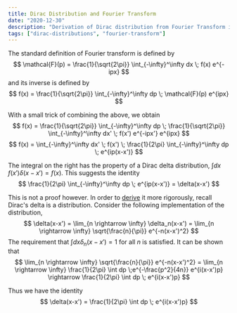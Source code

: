 ```yaml
---
title: Dirac Distribution and Fourier Transform
date: "2020-12-30"
description: "Derivation of Dirac distribution from Fourier Transform identity."
tags: ["dirac-distributions", "fourier-transform"]
---
```


The standard definition of Fourier transform is defined by
$$
\mathcal{F}(p) = \frac{1}{\sqrt{2\pi}} \int_{-\infty}^\infty dx \; f(x) e^{-ipx}
$$
and its inverse is defined by
$$
f(x) = \frac{1}{\sqrt{2\pi}} \int_{-\infty}^\infty dp \; \mathcal{F}(p) e^{ipx}
$$

With a small trick of combining the above, we obtain
$$
f(x) = \frac{1}{\sqrt{2\pi}} \int_{-\infty}^\infty dp \; \frac{1}{\sqrt{2\pi}} \int_{-\infty}^\infty dx' \; f(x') e^{-ipx'} e^{ipx}
$$
$$
f(x) = \int_{-\infty}^\infty dx' \; f(x') \; \frac{1}{2\pi} \int_{-\infty}^\infty dp \;  e^{ip(x-x')}
$$

The integral on the right has the property of a Dirac delta distribution, $\int dx\;f(x')\delta(x-x') = f(x)$. This suggests the identity
$$
\frac{1}{2\pi} \int_{-\infty}^\infty dp \;  e^{ip(x-x')} = \delta(x-x')
$$

This is not a proof however. In order to <a href="https://math.stackexchange.com/a/3087690">derive</a> it more rigorously, recall Dirac's delta is a distribution. Consider the following implementation of the distribution,
$$
\delta(x-x') = \lim_{n \rightarrow \infty} \delta_n(x-x') = \lim_{n \rightarrow \infty} \sqrt{\frac{n}{\pi}} e^{-n(x-x')^2}
$$
The requirement that $\int dx \delta_n(x-x') = 1$ for all $n$ is satisfied. It can be shown that 
$$
\lim_{n \rightarrow \infty} \sqrt{\frac{n}{\pi}} e^{-n(x-x')^2} = \lim_{n \rightarrow \infty} \frac{1}{2\pi} \int dp \;e^{-\frac{p^2}{4n}} e^{i(x-x')p} \rightarrow \frac{1}{2\pi} \int dp \; e^{i(x-x')p}
$$

Thus we have the identity
$$
\delta(x-x') = \frac{1}{2\pi} \int dp \; e^{i(x-x')p}
$$
